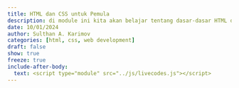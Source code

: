 ```yaml
---
title: HTML dan CSS untuk Pemula
description: di module ini kita akan belajar tentang dasar-dasar HTML dan CSS serta praktek membuat halaman web sederhana dengan HTML dan CSS
date: 10/01/2024
author: Sulthan A. Karimov
categories: [html, css, web development]
draft: false
show: true
freeze: true
include-after-body:
  text: <script type="module" src="../js/livecodes.js"></script>
---
```


::: {#livecodes}
:::

